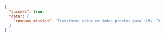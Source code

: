 ```json JSON
{
  "success": true,
  "data": {
    "company_mission": "Transforme sites em dados prontos para LLMs. Impulsione seus apps de IA com dados limpos coletados de qualquer site."
  }
}
```
